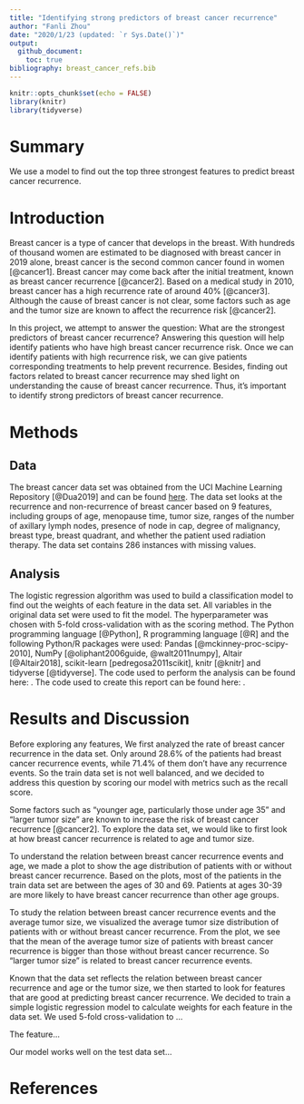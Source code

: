 ```yaml
---
title: "Identifying strong predictors of breast cancer recurrence"
author: "Fanli Zhou"
date: "2020/1/23 (updated: `r Sys.Date()`)"
output: 
  github_document:
    toc: true
bibliography: breast_cancer_refs.bib
---
```


```r
knitr::opts_chunk$set(echo = FALSE)
library(knitr)
library(tidyverse)
```

# Summary

We use a   model to find out the top three strongest features to predict breast cancer recurrence. 

# Introduction

Breast cancer is a type of cancer that develops in the breast. With hundreds of thousand women are estimated to be diagnosed with breast cancer in 2019 alone, breast cancer is the second common cancer found in women [@cancer1]. Breast cancer may come back after the initial treatment, known as breast cancer recurrence [@cancer2]. Based on a medical study in 2010, breast cancer has a high recurrence rate of around 40% [@cancer3]. Although the cause of breast cancer is not clear, some factors such as age and the tumor size are known to affect the recurrence risk [@cancer2].

In this project, we attempt to answer the question: What are the strongest predictors of breast cancer recurrence? Answering this question will help identify patients who have high breast cancer recurrence risk. Once we can identify patients with high recurrence risk, we can give patients corresponding treatments to help prevent recurrence. Besides, finding out factors related to breast cancer recurrence may shed light on understanding the cause of breast cancer recurrence. Thus, it's important to identify strong predictors of breast cancer recurrence.

# Methods

## Data

The breast cancer data set was obtained from the UCI Machine Learning Repository [@Dua2019] and can be found [here](https://archive.ics.uci.edu/ml/datasets/Breast+Cancer). The data set looks at the recurrence and non-recurrence of breast cancer based on 9 features, including groups of age, menopause time, tumor size, ranges of the number of axillary lymph nodes, presence of node in cap, degree of malignancy, breast type, breast quadrant, and whether the patient used radiation therapy. The data set contains 286 instances with missing values. 

## Analysis

The logistic regression algorithm was used to build a classification model to find out the weights of each feature in the data set. All variables in the original data set were used to fit the model. The hyperparameter     was chosen with 5-fold cross-validation with    as the scoring method. The Python programming language [@Python], R programming language [@R] and the following Python/R packages were used: Pandas [@mckinney-proc-scipy-2010], NumPy [@oliphant2006guide, @walt2011numpy], Altair [@Altair2018], scikit-learn [pedregosa2011scikit], knitr [@knitr] and tidyverse [@tidyverse]. The code used to perform the analysis can be found here: . The code used to create this report can be found here: .


# Results and Discussion

Before exploring any features, We first analyzed the rate of breast cancer recurrence in the data set. Only around 28.6% of the patients had breast cancer recurrence events, while 71.4% of them don't have any recurrence events. So the train data set is not well balanced, and we decided to address this question by scoring our model with metrics such as the recall score.

Some factors such as "younger age, particularly those under age 35" and "larger tumor size" are known to increase the risk of breast cancer recurrence [@cancer2]. To explore the data set, we would like to first look at how breast cancer recurrence is related to age and tumor size.

To understand the relation between breast cancer recurrence events and age, we made a plot to show the age distribution of patients with or without breast cancer recurrence. Based on the plots, most of the patients in the train data set are between the ages of 30 and 69. Patients at ages 30-39 are more likely to have breast cancer recurrence than other age groups.

To study the relation between breast cancer recurrence events and the average tumor size, we visualized the average tumor size distribution of patients with or without breast cancer recurrence. From the plot, we see that the mean of the average tumor size of patients with breast cancer recurrence is bigger than those without breast cancer recurrence. So "larger tumor size" is related to breast cancer recurrence events.



Known that the data set reflects the relation between breast cancer recurrence and age or the tumor size, we then started to look for features that are good at predicting breast cancer recurrence. We decided to train a simple logistic regression model to calculate weights for each feature in the data set. We used 5-fold cross-validation to ... 

The feature...

Our model works well on the test data set...





# References